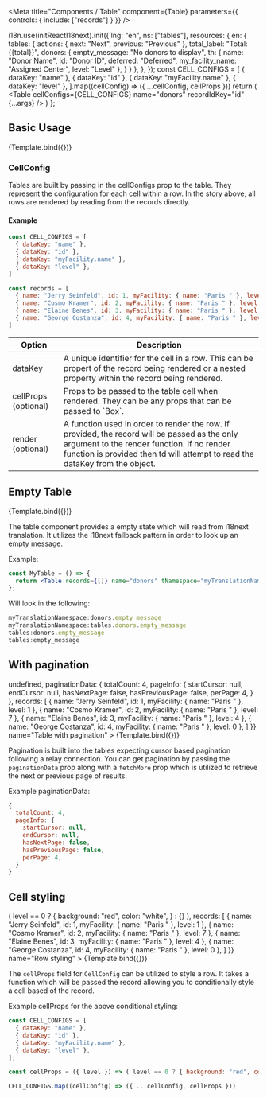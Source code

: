 

<Meta
  title="Components / Table"
  component={Table}
  parameters={{
    controls: {
      include: ["records"]
    }
  }}
/>

  i18n.use(initReactI18next).init({
    lng: "en",
    ns: ["tables"],
    resources: {
      en: {
        tables: {
          actions: {
            next: "Next",
            previous: "Previous"
          },
          total_label: "Total: {{total}}",
          donors: {
            empty_message: "No donors to display",
            th: {
              name: "Donor Name",
              id: "Donor ID",
              deferred: "Deferred",
              my_facility_name: "Assigned Center",
              level: "Level"
            },
          }
        }
      },
    },
  });
  const CELL_CONFIGS = [
    { dataKey: "name" },
    { dataKey: "id" },
    { dataKey: "myFacility.name" },
    { dataKey: "level" },
  ].map((cellConfig) => ({ ...cellConfig, cellProps }))
  return (
    <Table
      cellConfigs={CELL_CONFIGS}
      name="donors"
      recordIdKey="id"
      {...args}
    />
  )
};

## Basic Usage

<Canvas isColumn>
  <Story
    args={{
      records: [
        { name: "Jerry Seinfeld", id: 1, myFacility: { name: "Paris " }, level: 1 },
        { name: "Cosmo Kramer", id: 2, myFacility: { name: "Paris " }, level: 7 },
        { name: "Elaine Benes", id: 3, myFacility: { name: "Paris " }, level: 4 },
        { name: "George Costanza", id: 4, myFacility: { name: "Paris " }, level: 0 },
      ]
    }}
    name="Table with data"
  >
    {Template.bind({})}
  </Story>
</Canvas>

### CellConfig

Tables are built by passing in the cellConfigs prop to the table. They represent
the configuration for each cell within a row. In the story above, all rows are
rendered by reading from the records directly.

#### Example

```jsx
const CELL_CONFIGS = [
  { dataKey: "name" },
  { dataKey: "id" },
  { dataKey: "myFacility.name" },
  { dataKey: "level" },
]

const records = [
  { name: "Jerry Seinfeld", id: 1, myFacility: { name: "Paris " }, level: 1 },
  { name: "Cosmo Kramer", id: 2, myFacility: { name: "Paris " }, level: 7 },
  { name: "Elaine Benes", id: 3, myFacility: { name: "Paris " }, level: 4 },
  { name: "George Costanza", id: 4, myFacility: { name: "Paris " }, level: 0 },
]
```

<table className="doc-table">
  <thead>
    <tr>
      <th>Option</th>
      <th>Description</th>
    </tr>
  </thead>
  <tbody>
    <tr>
      <td>dataKey</td>
      <td>
        A unique identifier for the cell in a row. This can be propert of the
        record being rendered or a nested property within the record being rendered.
      </td>
    </tr>
    <tr>
      <td>cellProps (optional)</td>
      <td>
        Props to be passed to the table cell when rendered. They can be any props
        that can be passed to `Box`.
      </td>
    </tr>
    <tr>
      <td>render (optional)</td>
      <td>
        A function used in order to render the row. If provided, the record will
        be passed as the only argument to the render function. If no render function
        is provided then td will attempt to read the dataKey from the object.
      </td>
    </tr>
  </tbody>
</table>

## Empty Table

<Canvas>
  <Story
    args={{ records: [] }}
    name="Empty Table"
  >
    {Template.bind({})}
  </Story>
</Canvas>

The table component provides a empty state which will read from i18next
translation. It utilizes the i18next fallback pattern in order to look up an
empty message.

Example:

```jsx
const MyTable = () => {
  return <Table records={[]} name="donors" tNamespace="myTranslationNamespace" cellConfigs={} />;
};
```

Will look in the following:

```js
myTranslationNamespace:donors.empty_message
myTranslationNamespace:tables.donors.empty_message
tables:donors.empty_message
tables:empty_message
```

## With pagination

<Canvas>
  <Story
    args={{
      fetchMore: () => undefined,
      paginationData: {
        totalCount: 4,
        pageInfo: {
          startCursor: null,
          endCursor: null,
          hasNextPage: false,
          hasPreviousPage: false,
          perPage: 4,
        }
      },
      records: [
        { name: "Jerry Seinfeld", id: 1, myFacility: { name: "Paris " }, level: 1 },
        { name: "Cosmo Kramer", id: 2, myFacility: { name: "Paris " }, level: 7 },
        { name: "Elaine Benes", id: 3, myFacility: { name: "Paris " }, level: 4 },
        { name: "George Costanza", id: 4, myFacility: { name: "Paris " }, level: 0 },
      ]
    }}
    name="Table with pagination"
  >
    {Template.bind({})}
  </Story>
</Canvas>

Pagination is built into the tables expecting cursor based pagination following
a relay connection. You can get pagination by passing the `paginationData` prop
along with a `fetchMore` prop which is utilized to retrieve the next or previous
page of results.

Example paginationData:

```js
{
  totalCount: 4,
  pageInfo: {
    startCursor: null,
    endCursor: null,
    hasNextPage: false,
    hasPreviousPage: false,
    perPage: 4,
  }
}
```

## Cell styling

<Canvas>
  <Story
    args={{
      cellProps: ({ level }) => ( level == 0 ? { background: "red", color: "white", } : {} ),
      records: [
        { name: "Jerry Seinfeld", id: 1, myFacility: { name: "Paris " }, level: 1 },
        { name: "Cosmo Kramer", id: 2, myFacility: { name: "Paris " }, level: 7 },
        { name: "Elaine Benes", id: 3, myFacility: { name: "Paris " }, level: 4 },
        { name: "George Costanza", id: 4, myFacility: { name: "Paris " }, level: 0 },
      ]
    }}
    name="Row styling"
  >
    {Template.bind({})}
  </Story>
</Canvas>

The `cellProps` field for `CellConfig` can be utilized to style a row. It takes
a function which will be passed the record allowing you to conditionally style a
cell based of the record.


Example cellProps for the above conditional styling:

```js
const CELL_CONFIGS = [
  { dataKey: "name" },
  { dataKey: "id" },
  { dataKey: "myFacility.name" },
  { dataKey: "level" },
];

const cellProps = ({ level }) => ( level == 0 ? { background: "red", color: "white", } : {} ),

CELL_CONFIGS.map((cellConfig) => ({ ...cellConfig, cellProps }))
```
